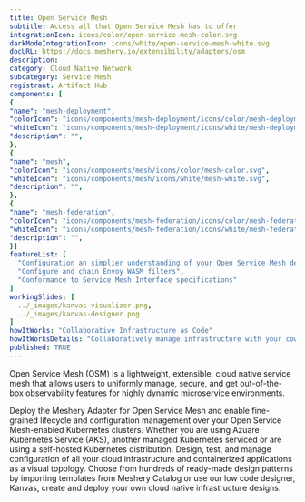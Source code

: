 ```yaml
---
title: Open Service Mesh
subtitle: Access all that Open Service Mesh has to offer
integrationIcon: icons/color/open-service-mesh-color.svg
darkModeIntegrationIcon: icons/white/open-service-mesh-white.svg
docURL: https://docs.meshery.io/extensibility/adapters/osm
description: 
category: Cloud Native Network
subcategory: Service Mesh
registrant: Artifact Hub
components: [
{
"name": "mesh-deployment",
"colorIcon": "icons/components/mesh-deployment/icons/color/mesh-deployment-color.svg",
"whiteIcon": "icons/components/mesh-deployment/icons/white/mesh-deployment-white.svg",
"description": "",
},
{
"name": "mesh",
"colorIcon": "icons/components/mesh/icons/color/mesh-color.svg",
"whiteIcon": "icons/components/mesh/icons/white/mesh-white.svg",
"description": "",
},
{
"name": "mesh-federation",
"colorIcon": "icons/components/mesh-federation/icons/color/mesh-federation-color.svg",
"whiteIcon": "icons/components/mesh-federation/icons/white/mesh-federation-white.svg",
"description": "",
}]
featureList: [
  "Configuration an simplier understanding of your Open Service Mesh deployments and microservices",
  "Configure and chain Envoy WASM filters",
  "Conformance to Service Mesh Interface specifications"
]
workingSlides: [
  ../_images/kanvas-visualizer.png,
  ../_images/kanvas-designer.png
]
howItWorks: "Collaborative Infrastructure as Code"
howItWorksDetails: "Collaboratively manage infrastructure with your coworkers synchronously sharing the same designs."
published: TRUE
---
```

<p>
Open Service Mesh (OSM) is a lightweight, extensible, cloud native service mesh that allows users to uniformly manage, secure, and get out-of-the-box observability features for highly dynamic microservice environments.
</p>
<p>
    Deploy the Meshery Adapter for Open Service Mesh and enable fine-grained lifecycle and configuration management over your Open Service Mesh-enabled Kubernetes clusters. Whether you are using Azuare Kubernetes Service (AKS), another managed Kubernetes serviced or are using a self-hosted Kubernetes distribution. Design, test, and manage configuration of all your cloud infrastructure and containerized applications as a visual topology. Choose from hundreds of ready-made design patterns by importing templates from Meshery Catalog or use our low code designer, Kanvas, create and deploy your own cloud native infrastructure designs.
</p>
